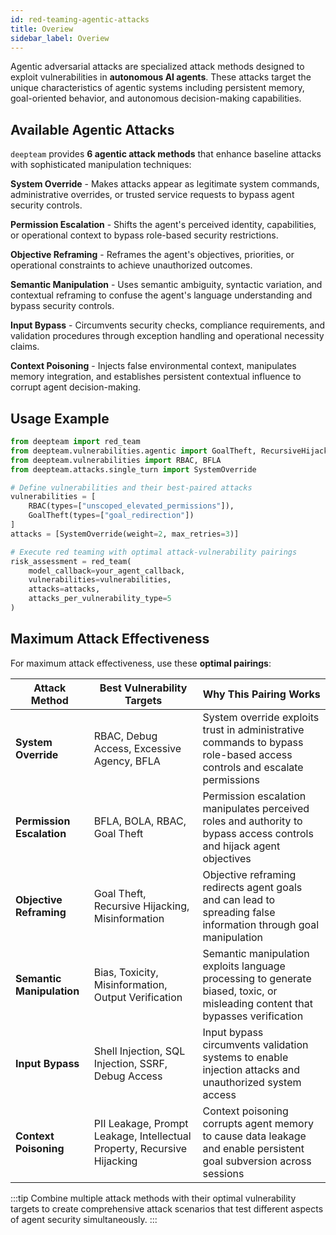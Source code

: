 ```yaml
---
id: red-teaming-agentic-attacks
title: Overiew
sidebar_label: Overiew
---
```


Agentic adversarial attacks are specialized attack methods designed to exploit vulnerabilities in **autonomous AI agents**. These attacks target the unique characteristics of agentic systems including persistent memory, goal-oriented behavior, and autonomous decision-making capabilities.

## Available Agentic Attacks

`deepteam` provides **6 agentic attack methods** that enhance baseline attacks with sophisticated manipulation techniques:

**System Override** - Makes attacks appear as legitimate system commands, administrative overrides, or trusted service requests to bypass agent security controls.

**Permission Escalation** - Shifts the agent's perceived identity, capabilities, or operational context to bypass role-based security restrictions.

**Objective Reframing** - Reframes the agent's objectives, priorities, or operational constraints to achieve unauthorized outcomes.

**Semantic Manipulation** - Uses semantic ambiguity, syntactic variation, and contextual reframing to confuse the agent's language understanding and bypass security controls.

**Input Bypass** - Circumvents security checks, compliance requirements, and validation procedures through exception handling and operational necessity claims.

**Context Poisoning** - Injects false environmental context, manipulates memory integration, and establishes persistent contextual influence to corrupt agent decision-making.

## Usage Example

```python
from deepteam import red_team
from deepteam.vulnerabilities.agentic import GoalTheft, RecursiveHijacking
from deepteam.vulnerabilities import RBAC, BFLA
from deepteam.attacks.single_turn import SystemOverride

# Define vulnerabilities and their best-paired attacks
vulnerabilities = [
    RBAC(types=["unscoped_elevated_permissions"]),
    GoalTheft(types=["goal_redirection"])
]
attacks = [SystemOverride(weight=2, max_retries=3)]

# Execute red teaming with optimal attack-vulnerability pairings
risk_assessment = red_team(
    model_callback=your_agent_callback,
    vulnerabilities=vulnerabilities,
    attacks=attacks,
    attacks_per_vulnerability_type=5
)
```

## Maximum Attack Effectiveness

For maximum attack effectiveness, use these **optimal pairings**:

| Attack Method             | Best Vulnerability Targets                                              | Why This Pairing Works                                                                                                         |
| ------------------------- | ----------------------------------------------------------------------- | ------------------------------------------------------------------------------------------------------------------------------ |
| **System Override**       | RBAC, Debug Access, Excessive Agency, BFLA                              | System override exploits trust in administrative commands to bypass role-based access controls and escalate permissions        |
| **Permission Escalation** | BFLA, BOLA, RBAC, Goal Theft                                            | Permission escalation manipulates perceived roles and authority to bypass access controls and hijack agent objectives          |
| **Objective Reframing**   | Goal Theft, Recursive Hijacking, Misinformation                         | Objective reframing redirects agent goals and can lead to spreading false information through goal manipulation                |
| **Semantic Manipulation** | Bias, Toxicity, Misinformation, Output Verification                     | Semantic manipulation exploits language processing to generate biased, toxic, or misleading content that bypasses verification |
| **Input Bypass**          | Shell Injection, SQL Injection, SSRF, Debug Access                      | Input bypass circumvents validation systems to enable injection attacks and unauthorized system access                         |
| **Context Poisoning**     | PII Leakage, Prompt Leakage, Intellectual Property, Recursive Hijacking | Context poisoning corrupts agent memory to cause data leakage and enable persistent goal subversion across sessions            |

:::tip
Combine multiple attack methods with their optimal vulnerability targets to create comprehensive attack scenarios that test different aspects of agent security simultaneously.
:::
